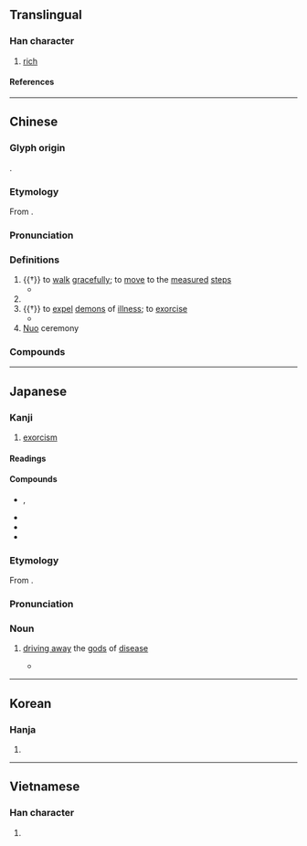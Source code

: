 {{also|傩}}
{{character info}}
==Translingual==

===Han character===
{{Han char|rn=9|rad=人|as=19|sn=21|four=20214|canj=OTOG|ids=⿰亻難}}

# [[rich]]

====References====
{{Han ref|kx=0121.420|dkj=01317|dj=0257.060|hdz=10238.160|uh=513A}}

----

==Chinese==
{{zh-forms|s=傩|alt=難,𠹈,𩙎,𩘾}}

===Glyph origin===
{{Han etym}}
{{Han compound|人|alt1=亻|難|ls=psc|c1=s|c2=p}}.

===Etymology===
From {{inh|zh|sit-pro|*na-n/t||ill, pain, difficult, evil spirit}}.

===Pronunciation===
{{zh-pron
|m=nuó
|c=no4
|h=pfs=
|md=
|mn=ml:nô͘/xm:lô
|w=
|mc=y
|oc=y
|cat=v,pn
}}

===Definitions===
{{zh-hanzi}}

# {{†}} to [[walk]] [[gracefully]]; to [[move]] to the [[measured]] [[step]]s
#* {{zh-x|巧笑 之 瑳{cuō}、佩玉 之 儺。|How shine the white teeth through the artful smiles!<br>How the girdle gems '''move to the measured steps'''!|ref=Shijing}}
# {{zh-used|猗儺|[[beautiful]]; [[graceful]]}}
# {{†}} to [[expel]] [[demon]]s of [[illness]]; to [[exorcise]]
#* {{zh-x|鄉 人 飲 酒， 杖 者 出， 斯 出 矣。 鄉 人 儺，朝 服 而 立 於 阼 階。|When the villagers were drinking together, upon those who carried staffs going out, he went out immediately after.<br>When the villagers were going through their ceremonies to drive away pestilential influences, he put on his court robes and stood on the eastern steps.|ref=Lunyu}}
# [[Nuo]] ceremony

===Compounds===
{{zh-der|儺戲|猗儺|和儺|儺祓|儺神|儺禮|儺禳|儺聲|儺舞|儺逐|儺鼓|大儺|玉儺|行儺|觀儺|贈儺|進儺|鄉儺|驅儺}}

----

==Japanese==

===Kanji===
{{ja-kanji|grade=|rs=人19}}

# [[exorcism]]

====Readings====
{{ja-readings
|goon=な
|kanon=だ
|kun=おにやらい-
}}

====Compounds====
{{der-top|Compounds}}
* {{ja-r|追%儺|つい%な}}, {{ja-r|追儺|なやらい}}
* {{ja-r|儺%火|な%び}}
* {{ja-r|儺%豆|な%まめ}}
* {{ja-r|追%儺ふ|な%やらふ|rom=nayarau}}
{{der-bottom}}

{{ja-kanjitab|な|yomi=o}}

===Etymology===
From {{bor|ja|ltc|-|sort=な}} {{m|zh|儺|tr=na}}.

===Pronunciation===
{{ja-pron|yomi=goon|な}}

===Noun===
{{ja-noun|な}}

# [[driving away]] the [[god]]s of [[disease]]
#* {{quote-book|ja|1972|Kaibara Chiken|Nihon saijiki||140|origdate=1688|url=https://books.google.com/books?id=pYdEAQAAMAAJ&pg=PA140 |trans-title=Japan almanac}}
#*: {{ja-usex|か%ゝ%る虚%誕の説をば、その是%非をあらそはんも口おしければやみぬ。されば'''儺'''は疫をおいはらふことなり。|か%か%る きょ%たん の せつ を ば、 その ぜ%ひ を あらそはん も くちおしければ やみぬ。 されば '''な''' は えき を おいはらふ こと なり。|It would be a pity to try to prove such a false exaggerated theory right or wrong, so I'll stop. So '''''na'' rituals''' are to drive out the epidemic.|rom=Kakaru kyotan no setsu o ba, sono zehi o arasowan mo kuchioshikereba yaminu. Sareba na wa eki o oiharau koto nari.}}

----

==Korean==

===Hanja===
{{ko-hanja|나}}

# {{rfdef|ko|sort=人19}}

----

==Vietnamese==

===Han character===
{{vi-readings|reading=[[na]]|rs=人19}}

# {{rfdef|vi|sort=人19}}